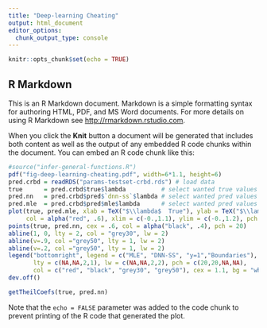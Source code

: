 ```yaml
---
title: "Deep-learning Cheating"
output: html_document
editor_options: 
  chunk_output_type: console
---
```


```r
knitr::opts_chunk$set(echo = TRUE)
```

## R Markdown

This is an R Markdown document. Markdown is a simple formatting syntax for authoring HTML, PDF, and MS Word documents. For more details on using R Markdown see <http://rmarkdown.rstudio.com>.

When you click the **Knit** button a document will be generated that includes both content as well as the output of any embedded R code chunks within the document. You can embed an R code chunk like this:

```r
#source("infer-general-functions.R") 
pdf("fig-deep-learning-cheating.pdf", width=6*1.1, height=6)
pred.crbd = readRDS("params-testset-crbd.rds") # load data
true      = pred.crbd$true$lambda          # select wanted true values 
pred.nn   = pred.crbd$pred$`dnn-ss`$lambda # select wanted pred values by NN
pred.mle  = pred.crbd$pred$mle$lambda      # select wanted pred values by MLE
plot(true, pred.mle, xlab = TeX("$\\lambda$  True"), ylab = TeX("$\\lambda$  Predicted"), cex = .6,
     col = alpha("red", .6), xlim = c(-0.,1.1), ylim = c(-0.,1.2), pch = 20)
points(true, pred.nn, cex = .6, col = alpha("black", .4), pch = 20)
abline(1, 0, lty = 2, col = "grey30", lw = 2)
abline(v=.9, col ="grey50", lty = 1, lw = 2)
abline(v=.2, col ="grey50", lty = 1, lw = 2)
legend("bottomright", legend = c("MLE", "DNN-SS", "y=1","Boundaries"), 
       lty = c(NA,NA,2,1), lw = c(NA,NA,2,2), pch = c(20,20,NA,NA),
       col = c("red", "black", "grey30", "grey50"), cex = 1.1, bg = "white")
dev.off()

```


```r
getTheilCoefs(true, pred.nn)
```

Note that the `echo = FALSE` parameter was added to the code chunk to prevent printing of the R code that generated the plot.
